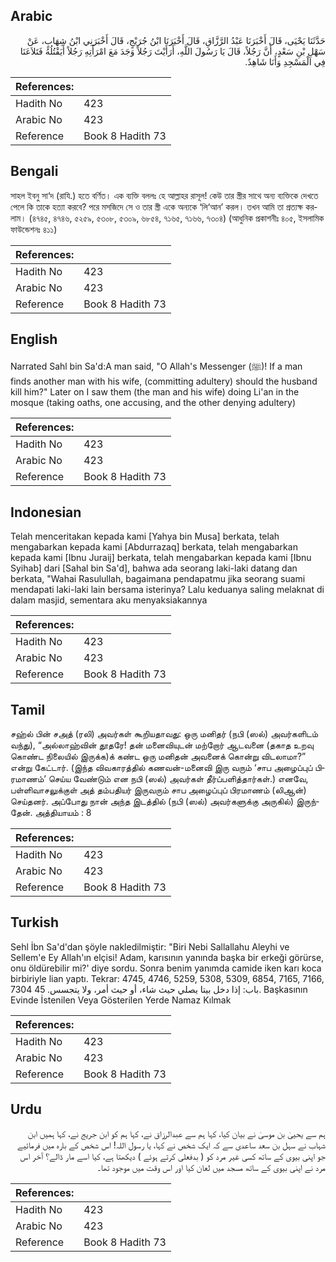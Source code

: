 ## Arabic


<div dir="rtl" lang="ar" style={{fontSize:'larger',backgroundColor:'#f8f9fa',padding:20}}>
حَدَّثَنَا يَحْيَى، قَالَ أَخْبَرَنَا عَبْدُ الرَّزَّاقِ، قَالَ أَخْبَرَنَا ابْنُ جُرَيْجٍ، قَالَ أَخْبَرَنِي ابْنُ شِهَابٍ، عَنْ سَهْلِ بْنِ سَعْدٍ، أَنَّ رَجُلاً، قَالَ يَا رَسُولَ اللَّهِ، أَرَأَيْتَ رَجُلاً وَجَدَ مَعَ امْرَأَتِهِ رَجُلاً أَيَقْتُلُهُ فَتَلاَعَنَا فِي الْمَسْجِدِ وَأَنَا شَاهِدٌ‏.‏
</div>
<div style={{backgroundColor:'#f8f9fa',padding:20, marginBottom: 10}}><table> <thead> <tr> <th>References:</th> <th></th> </tr> </thead> <tbody><tr><td>Hadith No</td><td>423</td></tr><tr><td>Arabic No</td><td>423</td></tr><tr><td>Reference</td><td>Book 8 Hadith 73</td></tr></tbody></table></div>

## Bengali


<div dir="ltr" lang="bn" style={{fontSize:'larger',backgroundColor:'#f8f9fa',padding:20}}>
সাহল ইবনু সা‘দ (রাযি.) হতে বর্ণিত। এক ব্যক্তি বললঃ হে আল্লাহর রাসূল! কেউ তার স্ত্রীর সাথে অন্য ব্যক্তিকে দেখতে পেলে কি তাকে হত্যা করবে? পরে মসজিদে সে ও তার স্ত্রী একে অন্যকে ‘লি‘আন’ করল। তখন আমি তা প্রত্যক্ষ করলাম। (৪৭৪৫, ৪৭৪৬, ৫২৫৯, ৫৩০৮, ৫৩০৯, ৬৮৫৪, ৭১৬৫, ৭১৬৬, ৭৩০৪) (আধুনিক প্রকাশনীঃ ৪০৫, ইসলামিক ফাউন্ডেশনঃ ৪১১)
</div>
<div style={{backgroundColor:'#f8f9fa',padding:20, marginBottom: 10}}><table> <thead> <tr> <th>References:</th> <th></th> </tr> </thead> <tbody><tr><td>Hadith No</td><td>423</td></tr><tr><td>Arabic No</td><td>423</td></tr><tr><td>Reference</td><td>Book 8 Hadith 73</td></tr></tbody></table></div>

## English


<div dir="ltr" lang="en" style={{fontSize:'larger',backgroundColor:'#f8f9fa',padding:20}}>
Narrated Sahl bin Sa'd:A man said, "O Allah's Messenger (ﷺ)! If a man finds another man with his wife, (committing adultery) should the husband kill him?" Later on I saw them (the man and his wife) doing Li'an in the mosque (taking oaths, one accusing, and the other denying adultery)
</div>
<div style={{backgroundColor:'#f8f9fa',padding:20, marginBottom: 10}}><table> <thead> <tr> <th>References:</th> <th></th> </tr> </thead> <tbody><tr><td>Hadith No</td><td>423</td></tr><tr><td>Arabic No</td><td>423</td></tr><tr><td>Reference</td><td>Book 8 Hadith 73</td></tr></tbody></table></div>

## Indonesian


<div dir="ltr" lang="id" style={{fontSize:'larger',backgroundColor:'#f8f9fa',padding:20}}>
Telah menceritakan kepada kami [Yahya bin Musa] berkata, telah mengabarkan kepada kami [Abdurrazaq] berkata, telah mengabarkan kepada kami [Ibnu Juraij] berkata, telah mengabarkan kepada kami [Ibnu Syihab] dari [Sahal bin Sa'd], bahwa ada seorang laki-laki datang dan berkata, "Wahai Rasulullah, bagaimana pendapatmu jika seorang suami mendapati laki-laki lain bersama isterinya? Lalu keduanya saling melaknat di dalam masjid, sementara aku menyaksiakannya
</div>
<div style={{backgroundColor:'#f8f9fa',padding:20, marginBottom: 10}}><table> <thead> <tr> <th>References:</th> <th></th> </tr> </thead> <tbody><tr><td>Hadith No</td><td>423</td></tr><tr><td>Arabic No</td><td>423</td></tr><tr><td>Reference</td><td>Book 8 Hadith 73</td></tr></tbody></table></div>

## Tamil


<div dir="ltr" lang="ta" style={{fontSize:'larger',backgroundColor:'#f8f9fa',padding:20}}>
சஹ்ல் பின் சஅத் (ரலி) அவர்கள் கூறியதாவது: ஒரு மனிதர் (நபி (ஸல்) அவர்களிடம் வந்து), “அல்லாஹ்வின் தூதரே! தன் மனைவியுடன் மற்றோர் ஆடவனை (தகாத உறவு கொண்ட நிலையில் இருக்க)க் கண்ட ஒரு மனிதன் அவனைக் கொன்று விடலாமா?” என்று கேட்டார். (இந்த விவகாரத்தில் கணவன்-மனைவி இரு வரும் ‘சாப அழைப்புப் பிரமாணம்’ செய்ய வேண்டும் என நபி (ஸல்) அவர்கள் தீர்ப்பளித்தார்கள்.) எனவே, பள்ளிவாசலுக்குள் அத் தம்பதியர் இருவரும் சாப அழைப்புப் பிரமாணம் (லிஆன்) செய்தனர். அப்போது நான் அந்த இடத்தில் (நபி (ஸல்) அவர்களுக்கு அருகில்) இருந்தேன். அத்தியாயம் : 8
</div>
<div style={{backgroundColor:'#f8f9fa',padding:20, marginBottom: 10}}><table> <thead> <tr> <th>References:</th> <th></th> </tr> </thead> <tbody><tr><td>Hadith No</td><td>423</td></tr><tr><td>Arabic No</td><td>423</td></tr><tr><td>Reference</td><td>Book 8 Hadith 73</td></tr></tbody></table></div>

## Turkish


<div dir="ltr" lang="tr" style={{fontSize:'larger',backgroundColor:'#f8f9fa',padding:20}}>
Sehl İbn Sa'd'dan şöyle nakledilmiştir: "Biri Nebi Sallallahu Aleyhi ve Sellem'e Ey Allah'ın elçisi! Adam, karısının yanında başka bir erkeği görürse, onu öldürebilir mi?' diye sordu. Sonra benim yanımda camide iken karı koca birbiriyle lian yaptı. Tekrar: 4745, 4746, 5259, 5308, 5309, 6854, 7165, 7166, 7304 باب: إذا دخل بيتا يصلي حيث شاء، أو حيث أمر، ولا يتجسس. 45. Başkasının Evinde İstenilen Veya Gösterilen Yerde Namaz Kılmak
</div>
<div style={{backgroundColor:'#f8f9fa',padding:20, marginBottom: 10}}><table> <thead> <tr> <th>References:</th> <th></th> </tr> </thead> <tbody><tr><td>Hadith No</td><td>423</td></tr><tr><td>Arabic No</td><td>423</td></tr><tr><td>Reference</td><td>Book 8 Hadith 73</td></tr></tbody></table></div>

## Urdu


<div dir="rtl" lang="ur" style={{fontSize:'larger',backgroundColor:'#f8f9fa',padding:20}}>
ہم سے یحییٰ بن موسیٰ نے بیان کیا، کہا ہم سے عبدالرزاق نے، کہا ہم کو ابن جریج نے، کہا ہمیں ابن شہاب نے سہل بن سعد ساعدی سے کہ ایک شخص نے کہا، یا رسول اللہ! اس شخص کے بارہ میں فرمائیے جو اپنی بیوی کے ساتھ کسی غیر مرد کو ( بدفعلی کرتے ہوئے ) دیکھتا ہے، کیا اسے مار ڈالے؟ آخر اس مرد نے اپنی بیوی کے ساتھ مسجد میں لعان کیا اور اس وقت میں موجود تھا۔
</div>
<div style={{backgroundColor:'#f8f9fa',padding:20, marginBottom: 10}}><table> <thead> <tr> <th>References:</th> <th></th> </tr> </thead> <tbody><tr><td>Hadith No</td><td>423</td></tr><tr><td>Arabic No</td><td>423</td></tr><tr><td>Reference</td><td>Book 8 Hadith 73</td></tr></tbody></table></div>